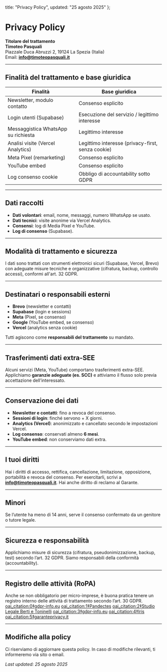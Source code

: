   title: "Privacy Policy",
  updated: "25 agosto 2025"
};

# Privacy Policy

**Titolare del trattamento**  
**Timoteo Pasquali**  
Piazzale Duca Abruzzi 2, 19124 La Spezia (Italia)  
Email: **info@timoteopasquali.it**

---

## Finalità del trattamento e base giuridica

| Finalità | Base giuridica |
|---------|----------------|
| Newsletter, modulo contatto | Consenso esplicito |
| Login utenti (Supabase) | Esecuzione del servizio / legittimo interesse |
| Messaggistica WhatsApp su richiesta | Legittimo interesse |
| Analisi visite (Vercel Analytics) | Legittimo interesse (privacy-first, senza cookie) |
| Meta Pixel (remarketing) | Consenso esplicito |
| YouTube embed | Consenso esplicito |
| Log consenso cookie | Obbligo di accountability sotto GDPR |

---

## Dati raccolti

- **Dati volontari**: email, nome, messaggi, numero WhatsApp se usato.  
- **Dati tecnici**: visite anonime via Vercel Analytics.  
- **Consensi**: log di Media Pixel e YouTube.  
- **Log di consenso** (Supabase).

---

## Modalità di trattamento e sicurezza

I dati sono trattati con strumenti elettronici sicuri (Supabase, Vercel, Brevo) con adeguate misure tecniche e organizzative (cifratura, backup, controllo accessi), conformi all'art. 32 GDPR.

---

## Destinatari o responsabili esterni

- **Brevo** (newsletter e contatti)  
- **Supabase** (login e sessions)  
- **Meta** (Pixel, se consenso)  
- **Google** (YouTube embed, se consenso)  
- **Vercel** (analytics senza cookie)

Tutti agiscono come **responsabili del trattamento** su mandato.

---

## Trasferimenti dati extra-SEE

Alcuni servizi (Meta, YouTube) comportano trasferimenti extra-SEE. Applichiamo **garanzie adeguate (es. SCC)** e attiviamo il flusso solo previa accettazione dell’interessato.

---

## Conservazione dei dati

- **Newsletter e contatti**: fino a revoca del consenso.  
- **Sessioni di login**: finché servono + X giorni.  
- **Analytics (Vercel)**: anonimizzato e cancellato secondo le impostazioni Vercel.  
- **Log consenso**: conservati almeno **6 mesi**.  
- **YouTube embed**: non conserviamo dati extra.

---

## I tuoi diritti

Hai i diritti di accesso, rettifica, cancellazione, limitazione, opposizione, portabilità e revoca del consenso. Per esercitarli, scrivi a **info@timoteopasquali.it**. Hai anche diritto di reclamo al Garante.

---

## Minori

Se l’utente ha meno di 14 anni, serve il consenso confermato da un genitore o tutore legale.

---

## Sicurezza e responsabilità

Applichiamo misure di sicurezza (cifratura, pseudonimizzazione, backup, test) secondo l’art. 32 GDPR. Siamo responsabili della conformità (accountability).

---

## Registro delle attività (RoPA)

Anche se non obbligatorio per micro-imprese, è buona pratica tenere un registro interno delle attività di trattamento secondo l’art. 30 GDPR. [oai_citation:0‡gdpr-info.eu](https://gdpr-info.eu/issues/records-of-processing-activities/?utm_source=chatgpt.com) [oai_citation:1‡Pandectes](https://pandectes.io/blog/italys-privacy-guidelines-what-you-need-to-know/?utm_source=chatgpt.com) [oai_citation:2‡Studio Legale Berti e Toninelli](https://www.btstudiolegale.it/gdpr-chi-deve-adeguarsi/?utm_source=chatgpt.com) [oai_citation:3‡gdpr-info.eu](https://gdpr-info.eu/art-30-gdpr/?utm_source=chatgpt.com) [oai_citation:4‡Iris](https://iris.unitn.it/retrieve/handle/11572/374792/630227/Diritto%20comparato%20della%20privacy_web.pdf?utm_source=chatgpt.com) [oai_citation:5‡garanteprivacy.it](https://www.garanteprivacy.it/registro-delle-attivita-di-trattamento?utm_source=chatgpt.com)

---

## Modifiche alla policy

Ci riserviamo di aggiornare questa policy. In caso di modifiche rilevanti, ti informeremo via sito o email.

_Last updated: 25 agosto 2025_